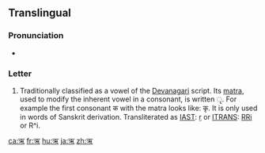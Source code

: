 {{Devanagari character info|hex=090B|name=DEVANAGARI LETTER VOCALIC R|image=[[File:Deva-ṛ.png|100px]]}}  
==Translingual==

===Pronunciation===
* {{IPA|/ɻ̩/|/r/|lang=mul}}
<!--Hmm, I can't find the sources, but it's also pronounced just as ri though I'm not sure that's the right IPA-->

===Letter===
{{mul-Deva|ṛ}}

# Traditionally classified as a vowel of the [[Devanagari]] script.  Its [[matra]], used to modify the inherent vowel in a consonant, is written &#x0943;.  For example the first consonant क with the matra looks like: कृ.  It is only used in words of Sanskrit derivation.  Transliterated as [[w:IAST|IAST]]: [[ṛ]] or [[w:ITRANS|ITRANS]]: [[RRi]] or R^i.

[[ca:ऋ]]
[[fr:ऋ]]
[[hu:ऋ]]
[[ja:ऋ]]
[[zh:ऋ]]